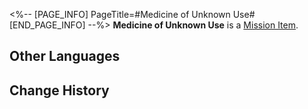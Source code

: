 <%-- [PAGE_INFO]
PageTitle=#Medicine of Unknown Use#
[END_PAGE_INFO] --%>
{{Item Infobox
|id          = 140431
|image       = Item Medicine of Unknown Use.png
|type        = Mission Item
|invCategory = Missions
|rarity      = 3
|effect      = 
|description = A mysterious medicine Screwllum handed to you. It may evoke the memories buried deep within Professor Chadwick's consciousness.
}}
'''Medicine of Unknown Use''' is a [[Mission Item]].

==Other Languages==
{{Other Languages
|en   = Medicine of Unknown Use
|zhs  = 作用不明的药物
|zht  = 作用不明的藥物
|ja   = 効果不明の薬
|ko   = 용도를 알 수 없는 약물
|es   = Medicina de efectos desconocidos
|fr   = Remède à usage inconnu
|ru   = Лекарство неизвестного назначения
|th   = ยาที่ไม่ทราบสรรพคุณแน่ชัด
|vi   = Thuốc Không Rõ Tác Dụng
|de   = Medizin mit unbekannter Wirkung
|id   = Obat yang Tidak Diketahui Kegunaannya
|pt   = Remédio de Uso Desconhecido
}}

==Change History==
{{Change History|2.0}}